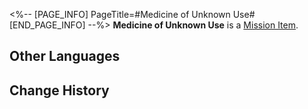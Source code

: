 <%-- [PAGE_INFO]
PageTitle=#Medicine of Unknown Use#
[END_PAGE_INFO] --%>
{{Item Infobox
|id          = 140431
|image       = Item Medicine of Unknown Use.png
|type        = Mission Item
|invCategory = Missions
|rarity      = 3
|effect      = 
|description = A mysterious medicine Screwllum handed to you. It may evoke the memories buried deep within Professor Chadwick's consciousness.
}}
'''Medicine of Unknown Use''' is a [[Mission Item]].

==Other Languages==
{{Other Languages
|en   = Medicine of Unknown Use
|zhs  = 作用不明的药物
|zht  = 作用不明的藥物
|ja   = 効果不明の薬
|ko   = 용도를 알 수 없는 약물
|es   = Medicina de efectos desconocidos
|fr   = Remède à usage inconnu
|ru   = Лекарство неизвестного назначения
|th   = ยาที่ไม่ทราบสรรพคุณแน่ชัด
|vi   = Thuốc Không Rõ Tác Dụng
|de   = Medizin mit unbekannter Wirkung
|id   = Obat yang Tidak Diketahui Kegunaannya
|pt   = Remédio de Uso Desconhecido
}}

==Change History==
{{Change History|2.0}}